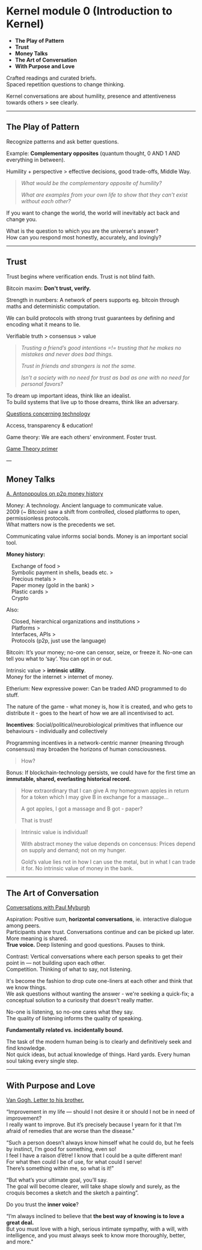 
# Kernel module 0 (Introduction to Kernel)

- **The Play of Pattern**
- **Trust**
- **Money Talks**
- **The Art of Conversation**
- **With Purpose and Love**

Crafted readings and curated briefs.  
Spaced repetition questions to change thinking.

Kernel conversations are about humility, presence and attentiveness towards others > see clearly.

---

## The Play of Pattern 

Recognize patterns and ask better questions.

Example: **Complementary opposites** (quantum thought, 0 AND 1 AND everything in between).

Humility + perspective > effective decisions, good trade-offs, Middle Way.

> *What would be the complementary opposite of humility?*
>
> *What are examples from your own life to show that they can’t exist without each other?*

If you want to change the world, the world will inevitably act back and change you.

What is the question to which you are the universe's answer?  
How can you respond most honestly, accurately, and lovingly?

---

## Trust

Trust begins where verification ends. Trust is not blind faith.

Bitcoin maxim: **Don't trust, verify.**

Strength in numbers: A network of peers supports eg. bitcoin through maths and deterministic computation.

We can build protocols with strong trust guarantees by defining and encoding what it means to lie.

Verifiable truth > consensus > value

> *Trusting a friend’s good intentions =!= trusting that he makes no mistakes and never does bad things.*
>
> *Trust in friends and strangers is not the same.*
>
> *Isn’t a society with no need for trust as bad as one with no need for personal favors?*

To dream up important ideas, think like an idealist.  
To build systems that live up to those dreams, think like an adversary. 

[Questions concerning technology](https://theconvivialsociety.substack.com/p/the-questions-concerning-technology)

Access, transparency & education!

Game theory: We are each others' environment. Foster trust.

[Game Theory primer](https://ncase.me/trust/)

—

## Money Talks

[A. Antonopoulos on p2p money history](https://youtu.be/n-EpKQ6xIJs)

Money: A technology. Ancient language to communicate value.  
2009 (~ Bitcoin) saw a shift from controlled, closed platforms to open, permissionless protocols.  
What matters now is the precedents we set.

Communicating value informs social bonds. Money is an important social tool.

**Money history:** 

&emsp;Exchange of food >  
&emsp;Symbolic payment in shells, beads etc. >  
&emsp;Precious metals >  
&emsp;Paper money (gold in the bank) >  
&emsp;Plastic cards >  
&emsp;Crypto

Also:

&emsp;Closed, hierarchical organizations and institutions >  
&emsp;Platforms >  
&emsp;Interfaces, APIs >  
&emsp;Protocols (p2p, just use the language)

Bitcoin: It’s your money; no-one can censor, seize, or freeze it. No-one can tell you what to ‘say’. You can opt in or out.

Intrinsic value > **intrinsic utility**.  
Money for the internet > internet of money.

Etherium: New expressive power: Can be traded AND programmed to do stuff.

The nature of the game - what money is, how it is created, and who gets to distribute it - goes to the heart of how we are all incentivised to act.

**Incentives**: Social/political/neurobiological primitives that influence our behaviours - individually and collectively

Programming incentives in a network-centric manner (meaning through consensus) may broaden the horizons of human consciousness. 

> How?

Bonus: If blockchain-technology persists, we could have for the first time an **immutable, shared, everlasting historical record.**

> How extraordinary that I can give A my homegrown apples in return for a token which I may give B in exchange for a massage… 
> 
> A got apples, I got a massage and B got - paper? 
> 
> That is trust!

> Intrinsic value is individual! 
>
> With abstract money the value depends on concensus: Prices depend on supply and demand; not on my hunger. 
> 
> Gold’s value lies not in how I can use the metal, but in what I can trade it for. No intrinsic value of money in the bank.

---

## The Art of Conversation

[Conversations with Paul Myburgh](https://youtu.be/CCYw0QVoB_U)

Aspiration: Positive sum, **horizontal conversations**, ie. interactive dialogue among peers.  
Participants share trust. Conversations continue and can be picked up later. More meaning is shared.  
**True voice.** Deep listening and good questions. Pauses to think.

Contrast: Vertical conversations where each person speaks to get their point in — not building upon each other.  
Competition. Thinking of what to say, not listening.

It's become the fashion to drop cute one-liners at each other and think that we know things.  
We ask questions without wanting the answer - we're seeking a quick-fix; a conceptual solution to a curiosity that doesn't really matter.

No-one is listening, so no-one cares what they say.  
The quality of listening informs the quality of speaking.

**Fundamentally related vs. incidentally bound.**

The task of the modern human being is to clearly and definitively seek and find knowledge.  
Not quick ideas, but actual knowledge of things. Hard yards. Every human soul taking every single step.

---

## With Purpose and Love 

[Van Gogh. Letter to his brother.](https://www.themarginalian.org/2014/12/01/van-gogh-purpose-letter/)

“Improvement in my life — should I not desire it or should I not be in need of improvement?  
I really want to improve. But it’s precisely because I yearn for it that I’m afraid of remedies that are worse than the disease."

“Such a person doesn’t always know himself what he could do, but he feels by instinct, I’m good for something, even so!  
I feel I have a raison d’être! I know that I could be a quite different man!  
For what then could I be of use, for what could I serve!  
There’s something within me, so what is it!"

“But what’s your ultimate goal, you’ll say.  
The goal will become clearer, will take shape slowly and surely, as the croquis becomes a sketch and the sketch a painting”.

Do you trust the **inner voice**?

“I’m always inclined to believe that **the best way of knowing is to love a great deal.**  
But you must love with a high, serious intimate sympathy, with a will, with intelligence, and you must always seek to know more thoroughly, better, and more."


